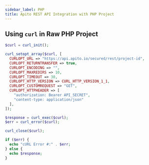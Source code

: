 ```yaml
---
sidebar_label: PHP
title: Apito REST API Integration with PHP Project
---
```


## Using `curl` in Raw PHP Project

<ApiSecretNote />

```php
$curl = curl_init();

curl_setopt_array($curl, [
  CURLOPT_URL => "https://api.apito.io/secured/rest/project-id",
  CURLOPT_RETURNTRANSFER => true,
  CURLOPT_ENCODING => "",
  CURLOPT_MAXREDIRS => 10,
  CURLOPT_TIMEOUT => 30,
  CURLOPT_HTTP_VERSION => CURL_HTTP_VERSION_1_1,
  CURLOPT_CUSTOMREQUEST => "GET",
  CURLOPT_HTTPHEADER => [
    "authorization: Bearer API_SECRET",
    "content-type: application/json"
  ],
]);

$response = curl_exec($curl);
$err = curl_error($curl);

curl_close($curl);

if ($err) {
  echo "cURL Error #:" . $err;
} else {
  echo $response;
}
```
